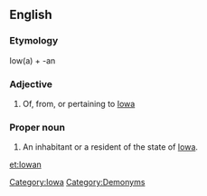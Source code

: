 ==English==

===Etymology===
Iow(a) + -an

===Adjective===
{{en-adj|-}}

# Of, from, or pertaining to [[Iowa]]

===Proper noun===
{{en-proper noun|Iowans}}

# An inhabitant or a resident of the state of [[Iowa]].

[[Category:Iowa]]
[[Category:Demonyms]]

[[et:Iowan]]